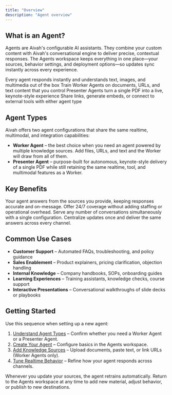 ```yaml
---
title: "Overview"
description: "Agent overview"
---
```


## What is an Agent?

Agents are Aivah's configurable AI assistants. They combine your custom content with Aivah's conversational engine to deliver precise, contextual responses. The Agents workspace keeps everything in one place—your sources, behavior settings, and deployment options—so updates sync instantly across every experience.

<CardGroup cols={2}>
  <Card title="Realtime and Multimodal" icon="bolt">
    Every agent responds instantly and understands text, images, and multimedia out of the box
  </Card>
  <Card title="Custom Knowledge" icon="book">
    Train Worker Agents on documents, URLs, and text content that you control
  </Card>
  <Card title="Presentation Ready" icon="presentation">
    Presenter Agents turn a single PDF into a live, keynote-style experience
  </Card>
  <Card title="Flexible Deployment" icon="share">
    Share links, generate embeds, or connect to external tools with either agent type
  </Card>
</CardGroup>

## Agent Types

Aivah offers two agent configurations that share the same realtime, multimodal, and integration capabilities:

- **Worker Agent** – the best choice when you need an agent powered by multiple knowledge sources. Add files, URLs, and text and the Worker will draw from all of them.
- **Presenter Agent** – purpose-built for autonomous, keynote-style delivery of a single PDF while still retaining the same realtime, tool, and multimodal features as a Worker.

## Key Benefits

<AccordionGroup>
  <Accordion title="Instant Expertise">
    Your agent answers from the sources you provide, keeping responses accurate and on-message.
  </Accordion>
  <Accordion title="Always Available">
    Offer 24/7 coverage without adding staffing or operational overhead.
  </Accordion>
  <Accordion title="Scales With You">
    Serve any number of conversations simultaneously with a single configuration.
  </Accordion>
  <Accordion title="Consistent Experiences">
    Centralize updates once and deliver the same answers across every channel.
  </Accordion>
</AccordionGroup>

## Common Use Cases

- **Customer Support** – Automated FAQs, troubleshooting, and policy guidance
- **Sales Enablement** – Product explainers, pricing clarification, objection handling
- **Internal Knowledge** – Company handbooks, SOPs, onboarding guides
- **Learning Experiences** – Training assistants, knowledge checks, course support
- **Interactive Presentations** – Conversational walkthroughs of slide decks or playbooks

## Getting Started

Use this sequence when setting up a new agent:

1. [Understand Agent Types](/knowledge-agent/types-of-agents) – Confirm whether you need a Worker Agent or a Presenter Agent.
2. [Create Your Agent](/knowledge-agent/create-agent) – Configure basics in the Agents workspace.
3. [Add Knowledge Sources](/knowledge-agent/add-content) – Upload documents, paste text, or link URLs (Worker Agents only).
4. [Tune Realtime Behavior](/knowledge-agent/realtime) – Refine how your agent responds across channels.

Whenever you update your sources, the agent retrains automatically. Return to the Agents workspace at any time to add new material, adjust behavior, or publish to new destinations.
